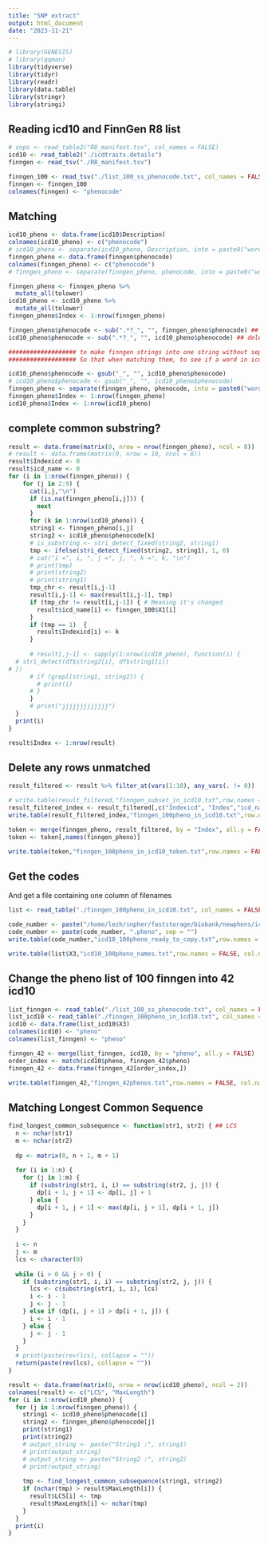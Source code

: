 ```yaml
---
title: "SNP extract"
output: html_document
date: "2023-11-21"
---
```


```r
# library(GENESIS)
# library(qqman)
library(tidyverse)
library(tidyr)
library(readr)
library(data.table)
library(stringr)
library(stringi)
```

## Reading icd10 and FinnGen R8 list
```r
# snps <- read_table2("R8_manifest.tsv", col_names = FALSE)
icd10 <- read_table2("./icdtraits.details")
finngen <- read_tsv("./R8_manifest.tsv")

finngen_100 <- read_tsv("./list_100_ss_phenocode.txt", col_names = FALSE)
finngen <- finngen_100
colnames(finngen) <- "phenocode"
```


## Matching
```r
icd10_pheno <- data.frame(icd10$Description)
colnames(icd10_pheno) <- c("phenocode")
# icd10_pheno <- separate(icd10_pheno, Description, into = paste0("word_", 1:8), sep = "_", remove = FALSE)
finngen_pheno <- data.frame(finngen$phenocode)
colnames(finngen_pheno) <- c("phenocode")
# finngen_pheno <- separate(finngen_pheno, phenocode, into = paste0("word_", 1:6), sep = "_", remove = FALSE)

finngen_pheno <- finngen_pheno %>%
  mutate_all(tolower)
icd10_pheno <- icd10_pheno %>%
  mutate_all(tolower)
finngen_pheno$Index <- 1:nrow(finngen_pheno)

finngen_pheno$phenocode <- sub(".*?_", "", finngen_pheno$phenocode) ## delete all the chrs before the first "_"
icd10_pheno$phenocode <- sub(".*?_", "", icd10_pheno$phenocode) ## delete all the chrs before the first "_"

################### to make finngen strings into one string without sep "_", and icd10 has "_"
################### So that when matching them, to see if a word in icd10 is totally matched with finngen substring

icd10_pheno$phenocode <- gsub("_", "", icd10_pheno$phenocode)
# icd10_pheno$phenocode <- gsub("_", "", icd10_pheno$phenocode)
finngen_pheno <- separate(finngen_pheno, phenocode, into = paste0("word_", 1:8), sep = "_", remove = FALSE)
finngen_pheno$Index <- 1:nrow(finngen_pheno)
icd10_pheno$Index <- 1:nrow(icd10_pheno)
```

## complete common substring?
```r


result <- data.frame(matrix(0, nrow = nrow(finngen_pheno), ncol = 8))
# result <- data.frame(matrix(0, nrow = 10, ncol = 8))
result$Indexicd <- 0
result$icd_name <- 0
for (i in 1:nrow(finngen_pheno)) {
    for (j in 2:9) {
      cat(i,j,"\n")
      if (is.na(finngen_pheno[i,j])) {
        next
      }
      for (k in 1:nrow(icd10_pheno)) {
      string1 <- finngen_pheno[i,j]
      string2 <- icd10_pheno$phenocode[k]
      # is_substring <- stri_detect_fixed(string2, string1)
      tmp <- ifelse(stri_detect_fixed(string2, string1), 1, 0)
      # cat("i =", i, ", j =", j, ", k =", k, "\n")
      # print(tmp)
      # print(string2)
      # print(string1)
      tmp_chr <- result[i,j-1]
      result[i,j-1] <- max(result[i,j-1], tmp)
      if (tmp_chr != result[i,j-1]) { # Meaning it's changed
        result$icd_name[i] <- finngen_100$X1[i]
      }
      if (tmp == 1)  {
        result$Indexicd[i] <- k
      }
      
      # result[,j-1] <- sapply(1:nrow(icd10_pheno), function(i) {
  # stri_detect(df$string2[i], df$string1[i])
# })
      # if (grepl(string1, string2)) {
        # print(i)
      # }
      }
      # print("jjjjjjjjjjjjj")
  }
  print(i)
}

result$Index <- 1:nrow(result)

```

## Delete any rows unmatched
```r
result_filtered <- result %>% filter_at(vars(1:10), any_vars(. != 0))

# write.table(result_filtered,"finngen_subset_in_icd10.txt",row.names = FALSE, col.names = FALSE, quote = FALSE)
result_filtered_index <- result_filtered[,c("Indexicd", "Index","icd_name")]
write.table(result_filtered_index,"finngen_100pheno_in_icd10.txt",row.names = FALSE, col.names = FALSE, quote = FALSE)

token <- merge(finngen_pheno, result_filtered, by = "Index", all.y = FALSE)
token <- token[,names(finngen_pheno)]

write.table(token,"finngen_100pheno_in_icd10_token.txt",row.names = FALSE, col.names = FALSE, quote = FALSE)

```


## Get the codes
And get a file containing one column of filenames

```r
list <- read_table("./finngen_100pheno_in_icd10.txt", col_names = FALSE)

code_number <- paste("/home/lezh/snpher/faststorage/biobank/newphens/icdphens/code", list$X1, sep = "")
code_number <- paste(code_number, ".pheno", sep = "")
write.table(code_number,"icd10_100pheno_ready_to_copy.txt",row.names = FALSE, col.names = FALSE, quote = FALSE)

write.table(list$X3,"icd10_100pheno_names.txt",row.names = FALSE, col.names = FALSE, quote = FALSE)
```

## Change the pheno list of 100 finngen into 42 icd10
```r
list_finngen <- read_table("./list_100_ss_phenocode.txt", col_names = FALSE)
list_icd10 <- read_table("./finngen_100pheno_in_icd10.txt", col_names = FALSE)
icd10 <- data.frame(list_icd10$X3)
colnames(icd10) <- "pheno"
colnames(list_finngen) <- "pheno"

finngen_42 <- merge(list_finngen, icd10, by = "pheno", all.y = FALSE)
order_index <- match(icd10$pheno, finngen_42$pheno)
finngen_42 <- data.frame(finngen_42[order_index,])

write.table(finngen_42,"finngen_42phenos.txt",row.names = FALSE, col.names = FALSE, quote = FALSE)
```


## Matching Longest Common Sequence
```r

find_longest_common_subsequence <- function(str1, str2) { ## LCS
  n <- nchar(str1)
  m <- nchar(str2)
  
  dp <- matrix(0, n + 1, m + 1)
  
  for (i in 1:n) {
    for (j in 1:m) {
      if (substring(str1, i, i) == substring(str2, j, j)) {
        dp[i + 1, j + 1] <- dp[i, j] + 1
      } else {
        dp[i + 1, j + 1] <- max(dp[i, j + 1], dp[i + 1, j])
      }
    }
  }
  
  i <- n
  j <- m
  lcs <- character(0)
  
  while (i > 0 && j > 0) {
    if (substring(str1, i, i) == substring(str2, j, j)) {
      lcs <- c(substring(str1, i, i), lcs)
      i <- i - 1
      j <- j - 1
    } else if (dp[i, j + 1] > dp[i + 1, j]) {
      i <- i - 1
    } else {
      j <- j - 1
    }
  }
  # print(paste(rev(lcs), collapse = ""))
  return(paste(rev(lcs), collapse = ""))
}

result <- data.frame(matrix(0, nrow = nrow(icd10_pheno), ncol = 2))
colnames(result) <- c("LCS", "MaxLength")
for (i in 1:nrow(icd10_pheno)) {
  for (j in 1:nrow(finngen_pheno)) {
    string1 <- icd10_pheno$phenocode[i]
    string2 <- finngen_pheno$phenocode[j]
    print(string1)
    print(string2)
    # output_string <- paste("String1 :", string1)
    # print(output_string)
    # output_string <- paste("String2 :", string2)
    # print(output_string)
    
    tmp <- find_longest_common_subsequence(string1, string2)
    if (nchar(tmp) > result$MaxLength[i]) {
      result$LCS[i] <- tmp
      result$MaxLength[i] <- nchar(tmp)
    }
  }
  print(i)
}


```

